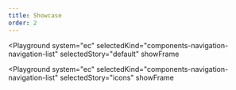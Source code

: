 ```yaml
---
title: Showcase
order: 2
---
```



<Playground
  system="ec"
  selectedKind="components-navigation-navigation-list"
  selectedStory="default"
  showFrame
>
  <Html markup={navigationList} />
</Playground>

<Playground
  system="ec"
  selectedKind="components-navigation-navigation-list"
  selectedStory="icons"
  showFrame
>
  <Html markup={navigationListIcon} />
</Playground>
